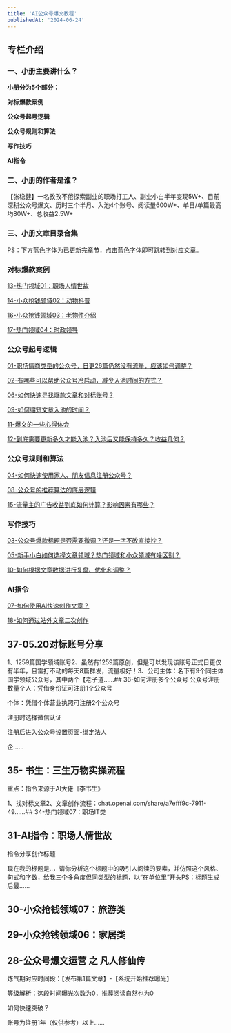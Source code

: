 ```yaml
---
title: 'AI公众号爆文教程'
publishedAt: '2024-06-24'
---
```


## 专栏介绍

### 一、小册主要讲什么？

**小册分为5个部分：**

**对标爆款案例**

**公众号起号逻辑**

**公众号规则和算法**

**写作技巧**

**AI指令**

### 二、小册的作者是谁？

【张稳健】一名孜孜不倦探索副业的职场打工人、副业小白半年变现5W+、目前深耕公众号爆文、历时三个半月、入池4个账号、阅读量600W+、单日/单篇最高均80W+、总收益2.5W+

### 三、小册文章目录合集

PS：下方蓝色字体为已更新完章节，点击蓝色字体即可跳转到对应文章。

### 对标爆款案例

[13-热门领域01：职场人情世故](https://xiaobot.net/post/57abaa47-67a1-4d0d-bffc-e156bdf0b7cb)

[14-小众抢钱领域02：动物科普](https://xiaobot.net/post/3859330a-f167-4455-8d82-06b199049237)

[16-小众抢钱领域03：老物件介绍](https://xiaobot.net/post/1705f58c-93e3-4c33-9b36-88019647b741)

[17-热门领域04：时政领导](https://xiaobot.net/post/1fa6fc3d-fa75-429e-8917-8a1e2258d218)

### 公众号起号逻辑

[01-职场情商类型的公众号，日更26篇仍然没有流量，应该如何调整？](https://xiaobot.net/post/7f8d1879-f909-4b78-b8f4-c9394b85d35a)

[02-有哪些可以帮助公众号冷启动，减少入池时间的方式？](https://xiaobot.net/post/761cdb87-f220-4f90-a1dd-c633323cb490)

[06-如何快速寻找爆款文章和对标账号？](https://xiaobot.net/post/9cbe5d3d-8390-4837-8931-b51cce12b191)

[09-如何缩短文章入池的时间？](https://xiaobot.net/post/baa572c1-8306-41c2-84a8-d316a326aef1)

[11-爆文的一些心得体会](https://xiaobot.net/post/926f3924-2f27-4667-acd3-b8f7b492d095)

[12-到底需要更新多久才能入池？入池后又能保持多久？收益几何？](https://xiaobot.net/post/bef83511-eb13-4f1d-9dd7-f469ca20e4fb)

### 公众号规则和算法

[04-如何快速使用家人、朋友信息注册公众号？](https://xiaobot.net/post/46b807b7-d3c0-4437-83cf-75842f92d634)

[08-公众号的推荐算法的底层逻辑](https://xiaobot.net/post/a1442aba-055d-4025-ab31-e2065183286e)

[15-流量主的广告收益到底如何计算？影响因素有哪些？](https://xiaobot.net/post/eac475a5-a3d7-42aa-9bfa-60f3b278ad05)

### 写作技巧

[03-公众号爆款标题是否需要微调？还是一字不改直接抄？](https://xiaobot.net/post/b73f619e-83e9-4e92-aaf8-d0f5449ef525)

[05-新手小白如何选择文章领域？热门领域和小众领域有啥区别？](https://xiaobot.net/post/225119cd-d717-4edf-9b72-346b6bb29063)

[10-如何根据文章数据进行复盘、优化和调整？](https://xiaobot.net/post/8341e2eb-d40b-4912-9ee5-f5635f420f1f)

### AI指令

[07-如何使用AI快速创作文章？](https://xiaobot.net/post/690fc9ba-73fb-4ded-a6ae-31cb8a211932)

[18-如何通过站外文章二次创作](https://xiaobot.net/post/b2a31781-240b-41e8-b715-6ab9fd1eecd0)


## 37-05.20对标账号分享
1、1259篇国学领域账号2、虽然有1259篇原创，但是可以发现该账号正式日更仅有半年，且雷打不动的每天8篇群发，流量极好！3、公司主体：名下有9个同主体国学领域公众号，其中两个【老子道......## 36-如何注册多个公众号
公众号注册数量个人：凭借身份证可注册1个公众号

个体：凭借个体营业执照可注册2个公众号

注册时选择微信认证

注册后进入公众号设置页面-绑定法人

企......

## 35- 书生：三生万物实操流程
重点：指令来源于AI大佬《李书生》

1、找对标文章2、文章创作流程：chat.openai.com/share/a7efff9c-7911-49......## 34-热门领域07：职场IT类
## 31-AI指令：职场人情世故
指令分享创作标题

现在我的标题是..，请你分析这个标题中的吸引人阅读的要素，并仿照这个风格、句式和字数，给我三个多角度但同类型的标题，以“在单位里”开头PS：标题生成后最......

## 30-小众抢钱领域07：旅游类
## 29-小众抢钱领域06：家居类
## 28-公众号爆文运营 之 凡人修仙传
炼气期对应时间段：【发布第1篇文章】-【系统开始推荐曝光】

等级解析：这段时间曝光次数为0，推荐阅读自然也为0

如何快速突破？

账号为注册1年（仅供参考）以上......

